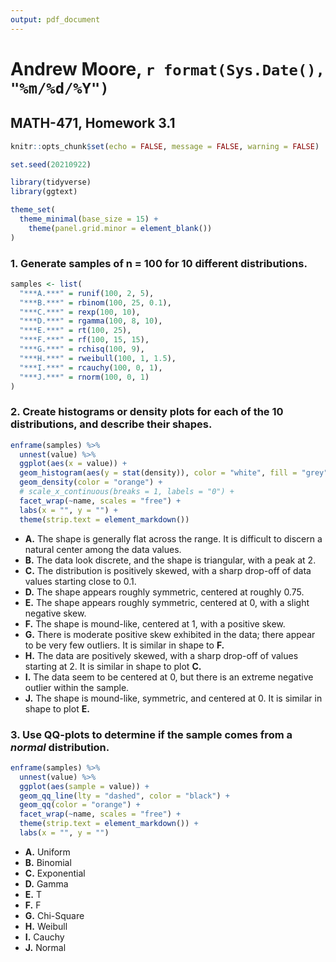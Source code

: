```yaml
---
output: pdf_document
---
```


# Andrew Moore, `r format(Sys.Date(), "%m/%d/%Y")`

## MATH-471, Homework 3.1

```r
knitr::opts_chunk$set(echo = FALSE, message = FALSE, warning = FALSE)
```

```r
set.seed(20210922)

library(tidyverse)
library(ggtext)

theme_set(
  theme_minimal(base_size = 15) +
    theme(panel.grid.minor = element_blank())
)
```

### 1. Generate samples of n = 100 for 10 different distributions.

```r
samples <- list(
  "***A.***" = runif(100, 2, 5), 
  "***B.***" = rbinom(100, 25, 0.1), 
  "***C.***" = rexp(100, 10), 
  "***D.***" = rgamma(100, 8, 10), 
  "***E.***" = rt(100, 25), 
  "***F.***" = rf(100, 15, 15), 
  "***G.***" = rchisq(100, 9), 
  "***H.***" = rweibull(100, 1, 1.5), 
  "***I.***" = rcauchy(100, 0, 1), 
  "***J.***" = rnorm(100, 0, 1)
)
```

\newpage

### 2. Create histograms or density plots for each of the 10 distributions, and describe their shapes.

```r
enframe(samples) %>%
  unnest(value) %>%
  ggplot(aes(x = value)) +
  geom_histogram(aes(y = stat(density)), color = "white", fill = "grey") +
  geom_density(color = "orange") +
  # scale_x_continuous(breaks = 1, labels = "0") +
  facet_wrap(~name, scales = "free") +
  labs(x = "", y = "") +
  theme(strip.text = element_markdown())
```

- **A.** The shape is generally flat across the range. It is difficult to discern a natural center among the data values.
- **B.** The data look discrete, and the shape is triangular, with a peak at 2.
- **C.** The distribution is positively skewed, with a sharp drop-off of data values starting close to 0.1.
- **D.** The shape appears roughly symmetric, centered at roughly 0.75.
- **E.** The shape appears roughly symmetric, centered at 0, with a slight negative skew.
- **F.** The shape is mound-like, centered at 1, with a positive skew.
- **G.** There is moderate positive skew exhibited in the data; there appear to be very few outliers. It is similar in shape to **F.**
- **H.** The data are positively skewed, with a sharp drop-off of values starting at 2. It is similar in shape to plot **C.**
- **I.** The data seem to be centered at 0, but there is an extreme negative outlier within the sample.
- **J.** The shape is mound-like, symmetric, and centered at 0. It is similar in shape to plot **E.**


\newpage

### 3. Use QQ-plots to determine if the sample comes from a *normal* distribution.

```r
enframe(samples) %>%
  unnest(value) %>%
  ggplot(aes(sample = value)) +
  geom_qq_line(lty = "dashed", color = "black") +
  geom_qq(color = "orange") +
  facet_wrap(~name, scales = "free") +
  theme(strip.text = element_markdown()) +
  labs(x = "", y = "")
```

- **A.** Uniform
- **B.** Binomial
- **C.** Exponential
- **D.** Gamma
- **E.** T
- **F.** F
- **G.** Chi-Square
- **H.** Weibull
- **I.** Cauchy
- **J.** Normal
